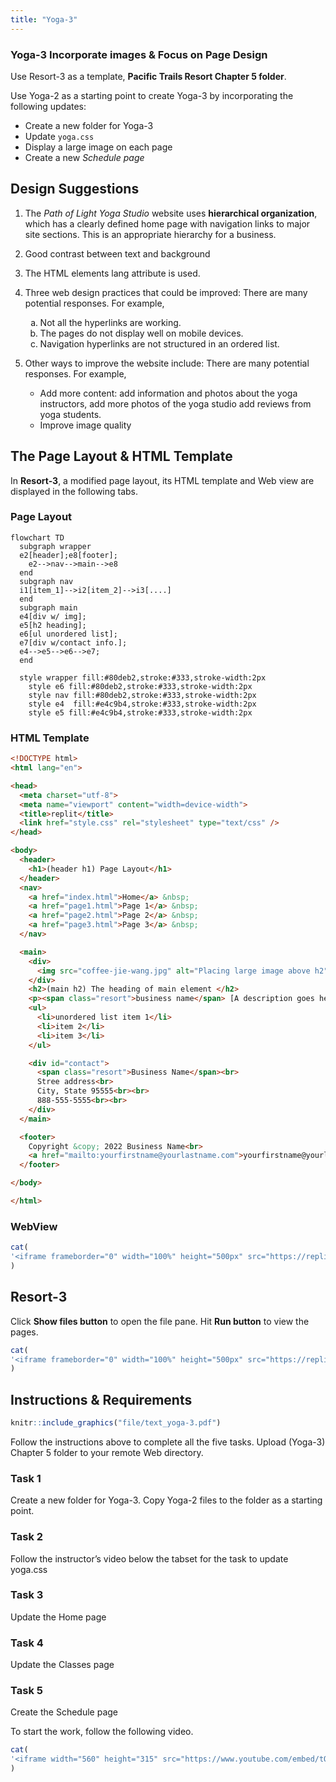 ```yaml
---
title: "Yoga-3"
---
```


::: callout-tip
### Yoga-3 Incorporate images & Focus on Page Design

Use Resort-3 as a template, **Pacific Trails Resort Chapter 5 folder**.

Use Yoga-2 as a starting point to create Yoga-3 by incorporating the following updates:

-   Create a new folder for Yoga-3
-   Update `yoga.css`
-   Display a large image on each page
-   Create a new *Schedule page*
:::

## Design Suggestions

1.  The *Path of Light Yoga Studio* website uses **hierarchical organization**, which has a clearly defined home page with navigation links to major site sections. This is an appropriate hierarchy for a business.

2.  Good contrast between text and background

3.  The HTML elements lang attribute is used.

4.  Three web design practices that could be improved: There are many potential responses. For example,
    a. Not all the hyperlinks are working.
    b. The pages do not display well on mobile devices.
    c. Navigation hyperlinks are not structured in an ordered list.

3.  Other ways to improve the website include: There are many potential responses. For example,
    - Add more content: add information and photos about the yoga instructors, add more photos of the yoga studio add reviews from yoga students.
    - Improve image quality 
    

## The Page Layout & HTML Template

In **Resort-3**, a modified page layout, its HTML template and Web view are displayed in the following tabs.

::: panel-tabset
### Page Layout

```mermaid
flowchart TD
  subgraph wrapper
  e2[header];e8[footer];
    e2-->nav-->main-->e8
  end
  subgraph nav
  i1[item_1]-->i2[item_2]-->i3[....]
  end
  subgraph main
  e4[div w/ img]; 
  e5[h2 heading];
  e6[ul unordered list];
  e7[div w/contact info.]; 
  e4-->e5-->e6-->e7;
  end
  
  style wrapper fill:#80deb2,stroke:#333,stroke-width:2px
    style e6 fill:#80deb2,stroke:#333,stroke-width:2px
    style nav fill:#80deb2,stroke:#333,stroke-width:2px
    style e4  fill:#e4c9b4,stroke:#333,stroke-width:2px  
    style e5 fill:#e4c9b4,stroke:#333,stroke-width:2px  

```

### HTML Template

```html
<!DOCTYPE html>
<html lang="en">

<head>
  <meta charset="utf-8">
  <meta name="viewport" content="width=device-width">
  <title>replit</title>
  <link href="style.css" rel="stylesheet" type="text/css" />
</head>

<body>
  <header>
    <h1>(header h1) Page Layout</h1>
  </header>
  <nav>
    <a href="index.html">Home</a> &nbsp;
    <a href="page1.html">Page 1</a> &nbsp;
    <a href="page2.html">Page 2</a> &nbsp;
    <a href="page3.html">Page 3</a> &nbsp;
  </nav>

  <main>
    <div>
      <img src="coffee-jie-wang.jpg" alt="Placing large image above h2" width="100%" />
    </div>
    <h2>(main h2) The heading of main element </h2>
    <p><span class="resort">business name</span> [A description goes here......]</p>
    <ul>
      <li>unordered list item 1</li>
      <li>item 2</li>
      <li>item 3</li>
    </ul>

    <div id="contact">
      <span class="resort">Business Name</span><br>
      Stree address<br>
      City, State 95555<br><br>
      888-555-5555<br><br>
    </div>
  </main>

  <footer>
    Copyright &copy; 2022 Business Name<br>
    <a href="mailto:yourfirstname@yourlastname.com">yourfirstname@yourlastname.com</a>
  </footer>

</body>

</html>

```

### WebView

```r
cat(
'<iframe frameborder="0" width="100%" height="500px" src="https://replit.com/@Jager2021/resort-3-pagelayout?embed=true"></iframe>'
)
```


:::



## Resort-3

Click **Show files button** to open the file pane. Hit **Run button** to view the pages.

```r
cat(
'<iframe frameborder="0" width="100%" height="500px" src="https://replit.com/@Jager2021/resort-3?embed=true"></iframe>'
)
```

## Instructions & Requirements

```r
knitr::include_graphics("file/text_yoga-3.pdf")
```

Follow the instructions above to complete all the five tasks. Upload (Yoga-3) Chapter 5 folder to your remote Web directory.

::: panel-tabset

### Task 1

Create a new folder for Yoga-3. Copy Yoga-2 files to the folder as a starting point.


### Task 2

Follow the instructor's video below the tabset for the task to update yoga.css

### Task 3

Update the Home page

### Task 4

Update the Classes page

### Task 5

Create the Schedule page

:::



To start the work, follow the following video.

```r
cat(
'<iframe width="560" height="315" src="https://www.youtube.com/embed/tQPkb317EYM" title="YouTube video player" frameborder="0" allow="accelerometer; autoplay; clipboard-write; encrypted-media; gyroscope; picture-in-picture" allowfullscreen></iframe>'
)
```



